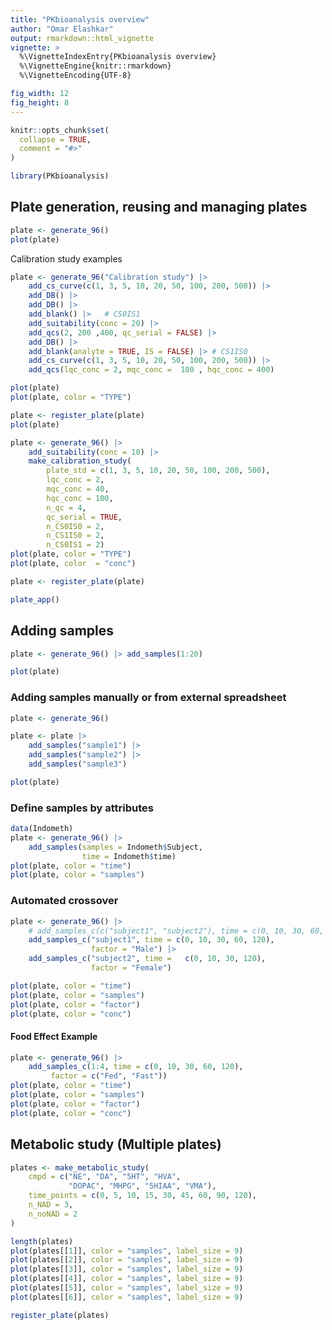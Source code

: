 ```yaml
---
title: "PKbioanalysis overview"
author: "Omar Elashkar"
output: rmarkdown::html_vignette
vignette: >
  %\VignetteIndexEntry{PKbioanalysis overview}
  %\VignetteEngine{knitr::rmarkdown}
  %\VignetteEncoding{UTF-8}

fig_width: 12
fig_height: 8
---
```


```r
knitr::opts_chunk$set(
  collapse = TRUE,
  comment = "#>"
)
```



```r
library(PKbioanalysis)
```

## Plate generation, reusing and managing plates

```r
plate <- generate_96() 
plot(plate)
```

Calibration study examples

```r
plate <- generate_96("Calibration study") |> 
    add_cs_curve(c(1, 3, 5, 10, 20, 50, 100, 200, 500)) |>
    add_DB() |> 
    add_DB() |>
    add_blank() |>   # CS0IS1
    add_suitability(conc = 20) |>
    add_qcs(2, 200 ,400, qc_serial = FALSE) |> 
    add_DB() |> 
    add_blank(analyte = TRUE, IS = FALSE) |> # CS1IS0
    add_cs_curve(c(1, 3, 5, 10, 20, 50, 100, 200, 500)) |>
    add_qcs(lqc_conc = 2, mqc_conc =  180 , hqc_conc = 400) 

plot(plate)
plot(plate, color = "TYPE")
```

```r
plate <- register_plate(plate)
plot(plate)
```

```r
plate <- generate_96() |> 
    add_suitability(conc = 10) |>
    make_calibration_study(
        plate_std = c(1, 3, 5, 10, 20, 50, 100, 200, 500), 
        lqc_conc = 2, 
        mqc_conc = 40,
        hqc_conc = 100, 
        n_qc = 4, 
        qc_serial = TRUE, 
        n_CS0IS0 = 2,
        n_CS1IS0 = 2,
        n_CS0IS1 = 2)
plot(plate, color = "TYPE")
plot(plate, color  = "conc")

```

```r
plate <- register_plate(plate)
```

```r
plate_app()
```

## Adding samples

```r
plate <- generate_96() |> add_samples(1:20)

plot(plate)
```

### Adding samples manually or from external spreadsheet

```r
plate <- generate_96()

plate <- plate |> 
    add_samples("sample1") |> 
    add_samples("sample2") |>
    add_samples("sample3")

plot(plate)
```

### Define samples by attributes

```r
data(Indometh)
plate <- generate_96() |> 
    add_samples(samples = Indometh$Subject, 
                time = Indometh$time)
plot(plate, color = "time")
plot(plate, color = "samples")
```

### Automated crossover

```r
plate <- generate_96() |> 
    # add_samples_c(c("subject1", "subject2"), time = c(0, 10, 30, 60, 120), factor = "Male") |>
    add_samples_c("subject1", time = c(0, 10, 30, 60, 120), 
                  factor = "Male") |>
    add_samples_c("subject2", time =   c(0, 10, 30, 120), 
                  factor = "Female") 

plot(plate, color = "time")
plot(plate, color = "samples")
plot(plate, color = "factor")
plot(plate, color = "conc")
```

#### Food Effect Example


```r
plate <- generate_96() |> 
    add_samples_c(1:4, time = c(0, 10, 30, 60, 120), 
         factor = c("Fed", "Fast"))
plot(plate, color = "time")
plot(plate, color = "samples")
plot(plate, color = "factor")
plot(plate, color = "conc")
```

## Metabolic study (Multiple plates)

```r
plates <- make_metabolic_study(
    cmpd = c("NE", "DA", "5HT", "HVA", 
             "DOPAC", "MHPG", "5HIAA", "VMA"),
    time_points = c(0, 5, 10, 15, 30, 45, 60, 90, 120),
    n_NAD = 3, 
    n_noNAD = 2
)

```

```r
length(plates)
plot(plates[[1]], color = "samples", label_size = 9)
plot(plates[[2]], color = "samples", label_size = 9)
plot(plates[[3]], color = "samples", label_size = 9)
plot(plates[[4]], color = "samples", label_size = 9)
plot(plates[[5]], color = "samples", label_size = 9)
plot(plates[[6]], color = "samples", label_size = 9)


```

```r
register_plate(plates)
```
